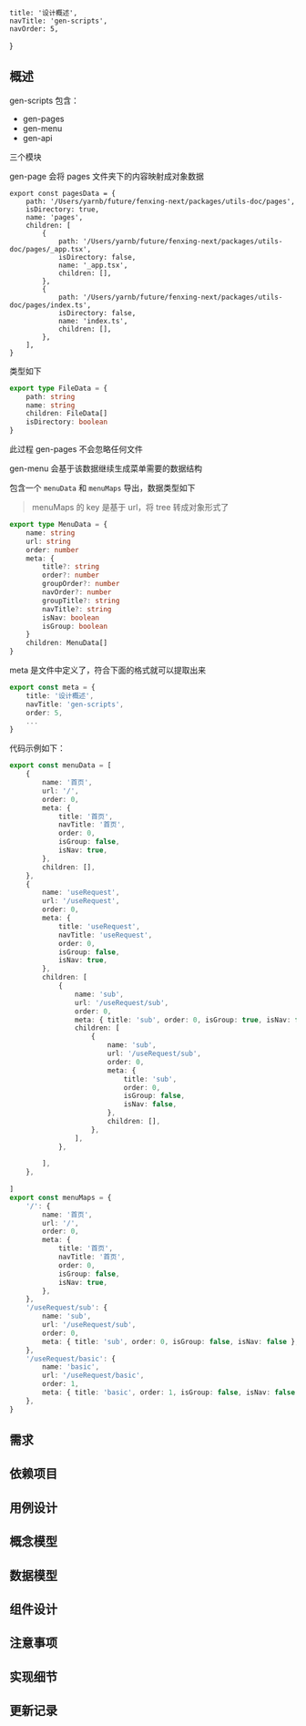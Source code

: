     title: '设计概述',
    navTitle: 'gen-scripts',
    navOrder: 5,
}

## 概述

gen-scripts 包含：

-   gen-pages
-   gen-menu
-   gen-api

三个模块

gen-page 会将 pages 文件夹下的内容映射成对象数据

```tsx
export const pagesData = {
    path: '/Users/yarnb/future/fenxing-next/packages/utils-doc/pages',
    isDirectory: true,
    name: 'pages',
    children: [
        {
            path: '/Users/yarnb/future/fenxing-next/packages/utils-doc/pages/_app.tsx',
            isDirectory: false,
            name: '_app.tsx',
            children: [],
        },
        {
            path: '/Users/yarnb/future/fenxing-next/packages/utils-doc/pages/index.ts',
            isDirectory: false,
            name: 'index.ts',
            children: [],
        },
    ],
}
```

类型如下

```ts
export type FileData = {
    path: string
    name: string
    children: FileData[]
    isDirectory: boolean
}
```

此过程 gen-pages 不会忽略任何文件

gen-menu 会基于该数据继续生成菜单需要的数据结构

包含一个 `menuData` 和 `menuMaps` 导出，数据类型如下
 
> menuMaps 的 key 是基于 url，将 tree 转成对象形式了

```ts
export type MenuData = {
    name: string
    url: string
    order: number
    meta: {
        title?: string
        order?: number
        groupOrder?: number
        navOrder?: number
        groupTitle?: string
        navTitle?: string
        isNav: boolean
        isGroup: boolean
    }
    children: MenuData[]
}
```

meta 是文件中定义了，符合下面的格式就可以提取出来

```ts
export const meta = {
    title: '设计概述',
    navTitle: 'gen-scripts',
    order: 5,
    ...
}
```

代码示例如下：

```ts
export const menuData = [
    {
        name: '首页',
        url: '/',
        order: 0,
        meta: {
            title: '首页',
            navTitle: '首页',
            order: 0,
            isGroup: false,
            isNav: true,
        },
        children: [],
    },
    {
        name: 'useRequest',
        url: '/useRequest',
        order: 0,
        meta: {
            title: 'useRequest',
            navTitle: 'useRequest',
            order: 0,
            isGroup: false,
            isNav: true,
        },
        children: [
            {
                name: 'sub',
                url: '/useRequest/sub',
                order: 0,
                meta: { title: 'sub', order: 0, isGroup: true, isNav: false },
                children: [
                    {
                        name: 'sub',
                        url: '/useRequest/sub',
                        order: 0,
                        meta: {
                            title: 'sub',
                            order: 0,
                            isGroup: false,
                            isNav: false,
                        },
                        children: [],
                    },
                ],
            },
        
        ],
    },
   
]
export const menuMaps = {
    '/': {
        name: '首页',
        url: '/',
        order: 0,
        meta: {
            title: '首页',
            navTitle: '首页',
            order: 0,
            isGroup: false,
            isNav: true,
        },
    },
    '/useRequest/sub': {
        name: 'sub',
        url: '/useRequest/sub',
        order: 0,
        meta: { title: 'sub', order: 0, isGroup: false, isNav: false },
    },
    '/useRequest/basic': {
        name: 'basic',
        url: '/useRequest/basic',
        order: 1,
        meta: { title: 'basic', order: 1, isGroup: false, isNav: false },
    },
}
```

## 需求

## 依赖项目

## 用例设计

## 概念模型

## 数据模型

## 组件设计

## 注意事项

## 实现细节

## 更新记录
